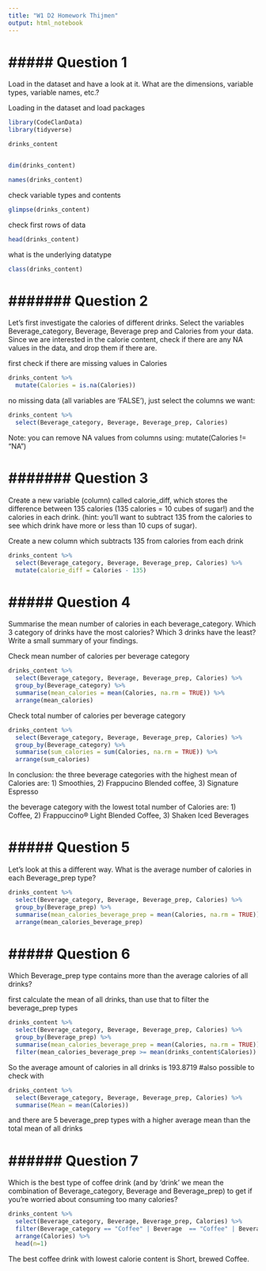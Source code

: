```yaml
---
title: "W1 D2 Homework Thijmen"
output: html_notebook
---
```


# ##### Question 1
Load in the dataset and have a look at it. What are the dimensions, variable types, 
variable names, etc.?

Loading in the dataset and load packages
```r
library(CodeClanData)
library(tidyverse)

drinks_content


dim(drinks_content)

names(drinks_content)
```
check variable types and contents
```r
glimpse(drinks_content)
```
check first rows of data
```r
head(drinks_content)
```
what is the underlying datatype
```r
class(drinks_content)
```

# ####### Question 2
Let’s first investigate the calories of different drinks. Select the variables 
Beverage_category, Beverage, Beverage prep and Calories from your data.
Since we are interested in the calorie content, check if there are any NA values in the data, 
and drop them if there are.

first check if there are missing values in Calories
```r
drinks_content %>% 
  mutate(Calories = is.na(Calories))
```
no missing data (all variables are 'FALSE'), just select the columns we want:

```r
drinks_content %>% 
  select(Beverage_category, Beverage, Beverage_prep, Calories) 
```
Note:
you can remove NA values from columns using:
mutate(Calories != "NA")


# ####### Question 3

Create a new variable (column) called calorie_diff, which stores the difference 
between 135 calories (135 calories = 10 cubes of sugar!) and the calories in each drink. 
(hint: you’ll want to subtract 135 from the calories to see which drink have more or less than 10 cups of sugar).

Create a new column which subtracts 135 from calories from each drink
```r
drinks_content %>% 
  select(Beverage_category, Beverage, Beverage_prep, Calories) %>% 
  mutate(calorie_diff = Calories - 135)
```

# ##### Question 4
Summarise the mean number of calories in each beverage_category. 
Which 3 category of drinks have the most calories? 
Which 3 drinks have the least? Write a small summary of your findings.

Check mean number of calories per beverage category
```r
drinks_content %>% 
  select(Beverage_category, Beverage, Beverage_prep, Calories) %>% 
  group_by(Beverage_category) %>% 
  summarise(mean_calories = mean(Calories, na.rm = TRUE)) %>% 
  arrange(mean_calories)
```

Check total number of calories per beverage category
```r
drinks_content %>% 
  select(Beverage_category, Beverage, Beverage_prep, Calories) %>% 
  group_by(Beverage_category) %>% 
  summarise(sum_calories = sum(Calories, na.rm = TRUE)) %>% 
  arrange(sum_calories)
```

In conclusion: the three beverage categories with the highest mean of Calories are:
1) Smoothies, 2) Frappucino Blended coffee, 3) Signature Espresso

 the beverage category with the lowest total number of Calories are:
 1) Coffee, 2) Frappuccino® Light Blended Coffee, 3) Shaken Iced Beverages


# ##### Question 5
Let’s look at this a different way. What is the average number of calories in each Beverage_prep type?

```r
drinks_content %>% 
  select(Beverage_category, Beverage, Beverage_prep, Calories) %>% 
  group_by(Beverage_prep) %>% 
  summarise(mean_calories_beverage_prep = mean(Calories, na.rm = TRUE)) %>% 
  arrange(mean_calories_beverage_prep)
```

# ##### Question 6
Which Beverage_prep type contains more than the average calories of all drinks?

first calculate the mean of all drinks, than use that to filter the beverage_prep types
```r
drinks_content %>% 
  select(Beverage_category, Beverage, Beverage_prep, Calories) %>% 
  group_by(Beverage_prep) %>%
  summarise(mean_calories_beverage_prep = mean(Calories, na.rm = TRUE)) %>% 
  filter(mean_calories_beverage_prep >= mean(drinks_content$Calories))

```
So the average amount of calories in all drinks is 193.8719
#also possible to check with
```r
drinks_content %>% 
  select(Beverage_category, Beverage, Beverage_prep, Calories) %>% 
  summarise(Mean = mean(Calories)) 
```
and there are 5 beverage_prep types with a higher average mean than the total 
mean of all drinks


# ###### Question 7
Which is the best type of coffee drink 
(and by ‘drink’ we mean the combination of Beverage_category, Beverage and Beverage_prep) 
to get if you’re worried about consuming too many calories?

```r
drinks_content %>% 
  select(Beverage_category, Beverage, Beverage_prep, Calories) %>% 
  filter(Beverage_category == "Coffee" | Beverage  == "Coffee" | Beverage_prep  == "Coffee") %>% 
  arrange(Calories) %>% 
  head(n=1)
```
The best coffee drink with lowest calorie content is Short, brewed Coffee.
